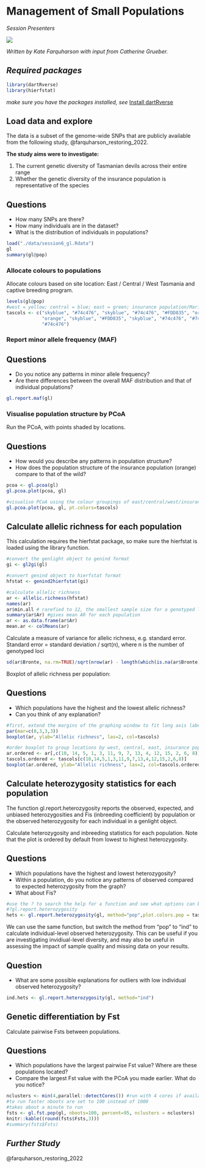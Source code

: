 # Management of Small Populations

*Session Presenters*

![](images/Presenters6.png)

*Written by Kate Farquharson with input from Catherine Grueber.*

## *Required packages*

```r
library(dartRverse)
library(hierfstat)

```

*make sure you have the packages installed, see* [Install dartRverse](install.qmd)

## Load data and explore

The data is a subset of the genome-wide SNPs that are publicly available from the following study, @farquharson_restoring_2022.

**The study aims were to investigate:** 

1) The current genetic diversity of Tasmanian devils across their entire range
2) Whether the genetic diversity of the insurance population is representative of the species

::: callout-note

## Questions
- How many SNPs are there? 
- How many individuals are in the dataset?
- What is the distribution of individuals in populations?

:::

```r
load("./data/session6_gl.Rdata")
gl
summary(gl@pop)
```

### Allocate colours to populations

Allocate colours based on site location: East / Central / West Tasmania and captive breeding program.

```r
levels(gl@pop)
#west = yellow; central = blue; east = green; insurance population/Maria Island = orange
tascols <- c("skyblue", "#74c476", "skyblue", "#74c476", "#FDD835", "orange", "skyblue",
             "orange", "skyblue", "#FDD835", "skyblue", "#74c476", "#74c476", "#FDD835",
             "#74c476")
```

### Report minor allele frequency (MAF)

::: callout-note

## Questions

- Do you notice any patterns in minor allele frequency?
- Are there differences between the overall MAF distribution and that of individual populations?

:::

```r
gl.report.maf(gl)
```

### Visualise population structure by PCoA

Run the PCoA, with points shaded by locations. 

::: callout-note

## Questions
- How would you describe any patterns in population structure? 
- How does the population structure of the insurance population (orange) compare to that of the wild?

:::

```r
pcoa <- gl.pcoa(gl)
gl.pcoa.plot(pcoa, gl)

#visualise PCoA using the colour groupings of east/central/west/insurance population
gl.pcoa.plot(pcoa, gl, pt.colors=tascols)
```

## Calculate allelic richness for each population

This calculation requires the hierfstat package, so make sure the  hierfstat is loaded using the library function.

```r

#convert the genlight object to genind format
gi <- gl2gi(gl)

#convert genind object to hierfstat format
hfstat <- genind2hierfstat(gi)

#calculate allelic richness
ar <- allelic.richness(hfstat)
names(ar)
ar$min.all # rarefied to 12, the smallest sample size for a genotyped locus
summary(ar$Ar) #gives mean AR for each population
ar <- as.data.frame(ar$Ar)
mean.ar <- colMeans(ar)
```

Calculate a measure of variance for allelic richness, e.g. standard error. Standard error = standard deviation / sqrt(n), where n is the number of genotyped loci

```r
sd(ar$Bronte, na.rm=TRUE)/sqrt(nrow(ar) - length(which(is.na(ar$Bronte))))
```

Boxplot of allelic richness per population: 


::: callout-note

## Questions

- Which populations have the highest and the lowest allelic richness? 
- Can you think of any explanation?

:::

```r
#first, extend the margins of the graphing window to fit long axis labels
par(mar=c(8,3,3,3))
boxplot(ar, ylab="Allelic richness", las=2, col=tascols)

#order boxplot to group locations by west, central, east, insurance population
ar.ordered <- ar[,c(10, 14, 5, 1, 3, 11, 9, 7, 13, 4, 12, 15, 2, 6, 8)]
tascols.ordered <- tascols[c(10,14,5,1,3,11,9,7,13,4,12,15,2,6,8)]
boxplot(ar.ordered, ylab="Allelic richness", las=2, col=tascols.ordered)
```

## Calculate heterozygosity statistics for each population

The function gl.report.heterozygosity reports the observed, expected, and unbiased heterozygosities and Fis (inbreeding coefficient) by population or the observed heterozygosity for each individual in a genlight object.

Calculate heterozygosity and inbreeding statistics for each population. Note that the plot is ordered by default from lowest to highest heterozygosity.


::: callout-note

## Questions
- Which populations have the highest and lowest heterozygosity?
- Within a population, do you notice any patterns of observed compared to expected heterozygosity from the graph? 
- What about Fis?

:::

```r
#use the ? to search the help for a function and see what options can be specified
#?gl.report.heterozygosity
hets <- gl.report.heterozygosity(gl, method="pop",plot.colors.pop = tascols)
```

We can use the same function, but switch the method from "pop" to "ind" to calculate individual-level observed heterozygosity. This can be useful if you are investigating invidiual-level diversity, and may also be useful in assessing the impact of sample quality and missing data on your results.

::: callout-note

## Question
- What are some possible explanations for outliers with low individual observed heterozygosity?

:::

```r
ind.hets <- gl.report.heterozygosity(gl, method="ind")
```

## Genetic differentiation by Fst

Calculate pairwise Fsts between populations. 

::: callout-note

## Questions
- Which populations have the largest pairwise Fst value? Where are these populations located? 
- Compare the largest Fst value with the PCoA you made earlier. What do you notice?

:::

```r
nclusters <- min(4,parallel::detectCores()) #run with 4 cores if available
#to run faster nboots are set to 100 instead of 1000
#takes about a minute to run
fsts <- gl.fst.pop(gl, nboots=100, percent=95, nclusters = nclusters)
knitr::kable((round(fsts$Fsts,3)))
#summary(fsts$Fsts)
```

## *Further Study*

@farquharson_restoring_2022
